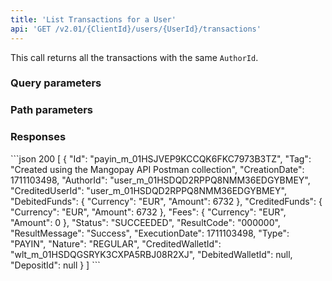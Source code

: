 ```yaml
---
title: 'List Transactions for a User'  
api: 'GET /v2.01/{ClientId}/users/{UserId}/transactions'  
---
```





  

This call returns all the transactions with the same `AuthorId`.  

### Query parameters  

<Status />  

<ResultCode />  

<BeforeDate1 />  

<AfterDate1 />  

<Type />  

<Nature />  

### Path parameters  

<UserId />  

### Responses  

<AccordionGroup>
<Accordion title="200">
<Array_Transactions1Response />
</Accordion>
</AccordionGroup>

<ResponseExample>
```json 200
[
    {
        "Id": "payin_m_01HSJVEP9KCCQK6FKC7973B3TZ",
        "Tag": "Created using the Mangopay API Postman collection",
        "CreationDate": 1711103498,
        "AuthorId": "user_m_01HSDQD2RPPQ8NMM36EDGYBMEY",
        "CreditedUserId": "user_m_01HSDQD2RPPQ8NMM36EDGYBMEY",
        "DebitedFunds": {
            "Currency": "EUR",
            "Amount": 6732
        },
        "CreditedFunds": {
            "Currency": "EUR",
            "Amount": 6732
        },
        "Fees": {
            "Currency": "EUR",
            "Amount": 0
        },
        "Status": "SUCCEEDED",
        "ResultCode": "000000",
        "ResultMessage": "Success",
        "ExecutionDate": 1711103498,
        "Type": "PAYIN",
        "Nature": "REGULAR",
        "CreditedWalletId": "wlt_m_01HSDQGSRYK3CXPA5RBJ08R2XJ",
        "DebitedWalletId": null,
        "DepositId": null
    }
]  
```
</ResponseExample>  

<RequestExample>  
    <RestGetNoBody/>
    <PhpListUserTransactions />
    <NodeListTransactionsUser />
    <RubyListTransactionsUser />
    <NetListUserTransactions />
</RequestExample>